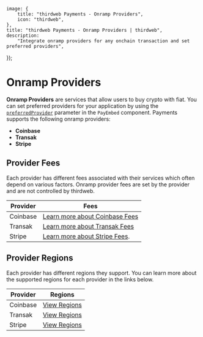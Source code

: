 
	image: {
		title: "thirdweb Payments - Onramp Providers",
		icon: "thirdweb",
	},
	title: "thirdweb Payments - Onramp Providers | thirdweb",
	description:
		"Integrate onramp providers for any onchain transaction and set preferred providers",
});

# Onramp Providers

**Onramp Providers** are services that allow users to buy crypto with fiat. You can set preferred providers for your application by using the [`preferredProvider`](/payments/customization/payembed#preferred-provider) parameter in the `PayEmbed` component.
Payments supports the following onramp providers:

- **Coinbase**
- **Transak**
- **Stripe**

## Provider Fees

Each provider has different fees associated with their services which often depend on various factors. Onramp provider fees are set by the provider and are not controlled by thirdweb.

| Provider | Fees |
| -------- | ---- |
| Coinbase | [Learn more about Coinbase Fees](https://help.coinbase.com/en/coinbase/trading-and-funding/pricing-and-fees/fees) |
| Transak  |  [Learn more about Transak Fees](https://support.transak.com/en/articles/7845942-how-does-transak-calculate-prices-and-fees)|
| Stripe | [Learn more about Stripe Fees](https://stripe.com/legal/crypto-onramp). |


## Provider Regions

Each provider has different regions they support. You can learn more about the supported regions for each provider in the links below.

| Provider | Regions |
| -------- | ------- |
| Coinbase | [View Regions](https://docs.cdp.coinbase.com/onramp/docs/api-configurations) |
| Transak  | [View Regions](https://transak.com/global-coverage) |
| Stripe  | [View Regions](https://support.stripe.com/questions/crypto-supportability-and-availability-by-region) |